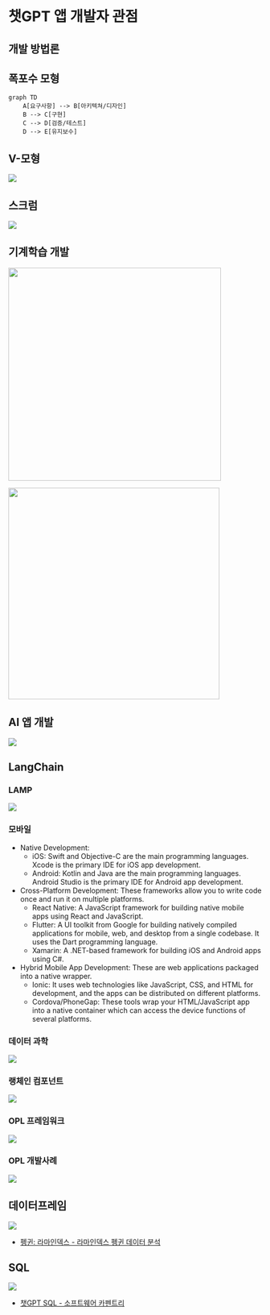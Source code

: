 # 챗GPT 앱 개발자 관점

## 개발 방법론

::: panel-tabset
## 폭포수 모형 {.unnumbered}

```mermaid
graph TD
    A[요구사항] --> B[아키텍쳐/디자인]
    B --> C[구현]
    C --> D[검증/테스트]
    D --> E[유지보수]
```

## V-모형 {.unnumbered}

![](img/langchain_v_cycle.png)

## 스크럼 {.unnumbered}

![](img/langcahin_agile.png)

## 기계학습 개발 {.unnumbered}

::: {#fig-ml layout-ncol="2"}
![](img/machine_learning_workflow.gif){width="423"}

![](img/machine_learning_workflow.jpg){width="420"}
:::

## AI 앱 개발 {.unnumbered}

![](img/chatGPT_app_workflow.jpg)
:::


## LangChain {.smaller}

::: {.panel-tabset}

### LAMP {.unnumbered}

![](img/LAMP_software_bundle.svg.png)

### 모바일 {.unnumbered}

- Native Development:
  - iOS: Swift and Objective-C are the main programming languages. Xcode is the primary IDE for iOS app development.
  - Android: Kotlin and Java are the main programming languages. Android Studio is the primary IDE for Android app development.
- Cross-Platform Development: These frameworks allow you to write code once and run it on multiple platforms.
  - React Native: A JavaScript framework for building native mobile apps using React and JavaScript.
  - Flutter: A UI toolkit from Google for building natively compiled applications for mobile, web, and desktop from a single codebase. It uses the Dart programming language.
  - Xamarin: A .NET-based framework for building iOS and Android apps using C#.
- Hybrid Mobile App Development: These are web applications packaged into a native wrapper.
  - Ionic: It uses web technologies like JavaScript, CSS, and HTML for development, and the apps can be distributed on different platforms.
  - Cordova/PhoneGap: These tools wrap your HTML/JavaScript app into a native container which can access the device functions of several platforms.

### 데이터 과학 {.unnumbered}

![](img/horst-eco-r4ds.png)

### 랭체인 컴포넌트 {.unnumbered}

![](img/chatGPT_langcahin.jpg)

### OPL 프레임워크 {.unnumbered}

![](img/chatGPT_opl_framework.webp)

### OPL 개발사례 {.unnumbered}

![](img/chatGPT_opl_dataflow.webp)

:::

## 데이터프레임

![](img/llama-penguins.jpg)

::: aside
- [펭귄: 라마인덱스 - 라마인덱스 펭귄 데이터 분석](https://r2bit.com/chatGPT/llama_penguins.html)
:::

## SQL

![](img/sql_workflow.jpg)

::: aside
- [챗GPT SQL - 소프트웨어 카펜트리](https://r2bit.com/chatGPT/sql_openai.html)
:::

